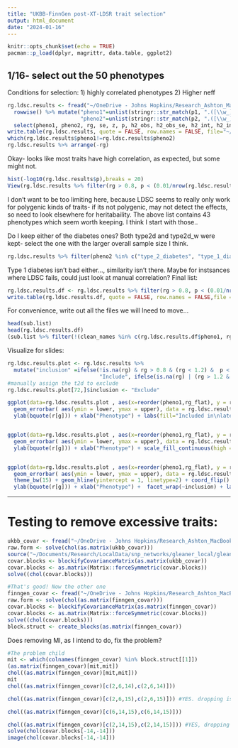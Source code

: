 ```yaml
---
title: "UKBB-FinnGen post-XT-LDSR trait selection"
output: html_document
date: "2024-01-16"
---
```


```r
knitr::opts_chunk$set(echo = TRUE)
pacman::p_load(dplyr, magrittr, data.table, ggplot2)
```

## 1/16- select out the  50 phenotypes

Conditions for selection:
1) highly correlated phenotypes
2) Higher neff

```r
rg.ldsc.results <- fread("~/OneDrive - Johns Hopkins/Research_Ashton_MacBook_Pro/snp_network/ukbb_V_finngen/updated_rg_tab_jan_2024.tsv") %>% 
  rowwise() %>% mutate("pheno1"=unlist(stringr::str_match(p1, ".([\\w_]+).sumstats.gz")[,2]),
                       "pheno2"=unlist(stringr::str_match(p2, ".([\\w_]+).sumstats.gz")[,2])) %>%
  select(pheno1, pheno2, rg, se, z, p, h2_obs, h2_obs_se, h2_int, h2_int_se, gcov_int, gcov_int_se) 
write.table(rg.ldsc.results, quote = FALSE, row.names = FALSE, file="~/OneDrive - Johns Hopkins/Research_Ashton_MacBook_Pro/snp_network/ukbb_V_finngen/CLEAN_rg_tab_jan_2024.csv", sep = ",")
which(rg.ldsc.results$pheno1!=rg.ldsc.results$pheno2)
rg.ldsc.results %>% arrange(-rg)
```
Okay- looks like most traits have high correlation, as expected, but some might not.


```r
hist(-log10(rg.ldsc.results$p),breaks = 20)
View(rg.ldsc.results %>% filter(rg > 0.8, p < (0.01/nrow(rg.ldsc.results))) %>% arrange(-rg)) #this is approximately bonferroni correction
```
I don't want to be too limiting here, because LDSC seems to really only work for polygenic kinds of traits- if its not polygenic, may not detect the effects, so need to look elsewhere for heritabaility.
The above list contains 43 phenotypes which seem worth keeping. I think I start with those..

Do I keep either of the diabetes ones?
Both type2d and type2d_w were kept- select the one with the larger overall sample size I think.
```r
rg.ldsc.results %>% filter(pheno2 %in% c("type_2_diabetes", "type_1_diabetes"))
```
Type 1 diabetes isn't bad either..., similarity isn't there.
Maybe for instsances where LDSC fails, could just look at manual correlation?
Final list:
```r
rg.ldsc.results.df <- rg.ldsc.results %>% filter(rg > 0.8, p < (0.01/nrow(rg.ldsc.results))) %>% arrange(-rg) %>% filter(pheno1 != "type_2_diabetes")
write.table(rg.ldsc.results.df, quote = FALSE, row.names = FALSE,file = "~/OneDrive - Johns Hopkins/Research_Ashton_MacBook_Pro/snp_network/ukbb_V_finngen/selected_traits_clean.jan_2024.csv", sep = ",")
```
For convenience, write out all the files we will lneed to move...
```r
head(sub.list)
head(rg.ldsc.results.df)
(sub.list %>% filter(!(clean_names %in% c(rg.ldsc.results.df$pheno1, rg.ldsc.results.df$pheno2) )))$clean_names
```
Visualize for slides:
```r
rg.ldsc.results.plot <- rg.ldsc.results %>% 
  mutate("inclusion" =ifelse(!is.na(rg) & rg > 0.8 & (rg < 1.2) &  p < (0.01/nrow(rg.ldsc.results)), 
                             "Include", ifelse(is.na(rg) | (rg > 1.2 & p > (0.01/nrow(rg.ldsc.results))), "Invalid", "Exclude"))) %>% mutate("lower"=max(rg-se,0),"upper" = min(rg+se,2))%>% mutate("rg_flat" = ifelse(rg > 1.5,1.5,rg)) %>% mutate("p.thresh"=ifelse(p < 0.01/nrow(rg.ldsc.results), "pass", "fail"))
#manually assign the t2d to exclude
rg.ldsc.results.plot[72,]$inclusion <- "Exclude"

ggplot(data=rg.ldsc.results.plot , aes(x=reorder(pheno1,rg_flat), y = rg_flat, fill = inclusion)) + geom_bar(stat= "identity") +
  geom_errorbar( aes(ymin = lower, ymax = upper), data = rg.ldsc.results.plot, width = 0.2)  + theme_bw() + coord_flip() + 
  ylab(bquote(r[g])) + xlab("Phenotype") + labs(fill="Included in\nlater analysis")


ggplot(data=rg.ldsc.results.plot , aes(x=reorder(pheno1,rg_flat), y = rg_flat, fill = -log10(p))) + geom_bar(stat= "identity") +
  geom_errorbar( aes(ymin = lower, ymax = upper), data = rg.ldsc.results.plot, width = 0.2)  + theme_bw() + coord_flip() + 
  ylab(bquote(r[g])) + xlab("Phenotype") + scale_fill_continuous(high = "red", low = "grey") + facet_wrap(~inclusion)


ggplot(data=rg.ldsc.results.plot , aes(x=reorder(pheno1,rg_flat), y = rg_flat, fill = p.thresh)) + geom_bar(stat= "identity") +
  geom_errorbar( aes(ymin = lower, ymax = upper), data = rg.ldsc.results.plot, width = 0.2)  + 
  theme_bw(15) + geom_hline(yintercept = 1, linetype=2) + coord_flip() + 
  ylab(bquote(r[g])) + xlab("Phenotype") +  facet_wrap(~inclusion) + labs(fill="p_bonf\n< 0.01")
```


--------------------------------------------------------
# Testing to remove excessive traits:
```r
ukbb_covar <- fread("~/OneDrive - Johns Hopkins/Research_Ashton_MacBook_Pro/snp_network/ukbb_V_finngen/ldsr_results_rockfish/saige_benchmark/summary_data/gcov_int.tab.csv")
raw.form <- solve(chol(as.matrix(ukbb_covar)))
source("~/Documents/Research/LocalData/snp_networks/gleaner_local/gleaner/gwasMF/R/data_decorrelation.R")
covar.blocks <- blockifyCovarianceMatrix(as.matrix(ukbb_covar))
covar.blocks <- as.matrix(Matrix::forceSymmetric(covar.blocks))
solve((chol(covar.blocks)))

#That's good! Now the other one
finngen_covar <- fread("~/OneDrive - Johns Hopkins/Research_Ashton_MacBook_Pro/snp_network/ukbb_V_finngen/ldsr_results_rockfish/finngen_benchmark/summary_data/gcov_int.tab.csv")
raw.form <- solve(chol(as.matrix(finngen_covar)))
covar.blocks <- blockifyCovarianceMatrix(as.matrix(finngen_covar))
covar.blocks <- as.matrix(Matrix::forceSymmetric(covar.blocks))
solve((chol(covar.blocks)))
block.struct <- create_blocks(as.matrix(finngen_covar))

```
Does removing MI, as I intend to do, fix the problem?
```r
#The problem child
mit <- which(colnames(finngen_covar) %in% block.struct[[1]])
(as.matrix(finngen_covar)[mit,mit])
chol((as.matrix(finngen_covar)[mit,mit]))
mit
chol((as.matrix(finngen_covar)[c(2,6,14),c(2,6,14)]))

chol((as.matrix(finngen_covar)[c(2,6,15),c(2,6,15)])) #YES. dropping ischemic_heart_disease fixes the problem

chol((as.matrix(finngen_covar)[c(6,14,15),c(6,14,15)]))

chol((as.matrix(finngen_covar)[c(2,14,15),c(2,14,15)])) #YES, dropping coronary_atherosclerosis fixes the problem.
solve(chol(covar.blocks[-14,-14]))
image(chol(covar.blocks[-14,-14]))
```


